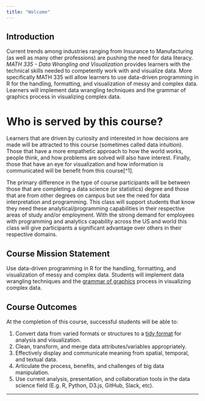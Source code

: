 ```yaml
---
title: "Welcome"
---
```



## Introduction

Current trends among industries ranging from Insurance to Manufacturing (as well as many other professions) are pushing the need for data literacy. *MATH 335 - Data Wrangling and Visualization* provides learners with the technical skills needed to competently work with and visualize data.  More specifically MATH 335 will allow learners to use data-driven programming in R for the handling, formatting, and visualization of messy and complex data.  Learners will implement data wrangling techniques and the grammar of graphics process in visualizing complex data.

# Who is served by this course?

Learners that are driven by curiosity and interested in how decisions are made will be attracted to this course (sometimes called data intuition).  Those that have a more empathetic approach to how the world works, people think, and how problems are solved will also have interest.  Finally, those that have an eye for visualization and how information is communicated will be benefit from this course[^1].  

The primary difference in the type of course participants will be between those that are completing a data science (or statistics) degree and those that are from other degrees on campus but see the need for data interpretation and programming.  This class will support students that know they need these analytical/programming capabilities in their respective areas of study and/or employment. With the strong demand for employees with programming and analytics capability across the US and world this class will give participants a significant advantage over others in their respective domains.

## Course Mission Statement

Use data-driven programming in R for the handling, formatting, and visualization of messy and complex data.  Students will implement data wrangling techniques and the [grammar of graphics](http://vita.had.co.nz/papers/layered-grammar.html){target="blank"} process in visualizing complex data.

## Course Outcomes

At the completion of this course, successful students will be able to:

1.	Convert data from varied formats or structures to a [tidy format](http://vita.had.co.nz/papers/tidy-data.html){target="blank"} for analysis and visualization.
2.	Clean, transform, and merge data attributes/variables appropriately.
3.	Effectively display and communicate meaning from spatial, temporal, and textual data.
4.	Articulate the process, benefits, and challenges of big data manipulation.
5.	Use current analysis, presentation, and collaboration tools in the data science field (E.g. R, Python, D3.js, GitHub, Slack, etc).


----